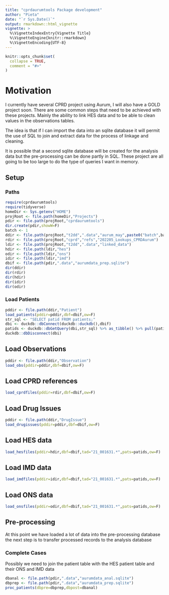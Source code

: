 ```yaml
---
title: "cprdaurumtools Package development"
author: "Pieta"
date: "`r Sys.Date()`"
output: rmarkdown::html_vignette
vignette: >
  %\VignetteIndexEntry{Vignette Title}
  %\VignetteEngine{knitr::rmarkdown}
  %\VignetteEncoding{UTF-8}
---
```


```r
knitr::opts_chunk$set(
  collapse = TRUE,
  comment = "#>"
)
```

# Motivation

I currently have several CPRD project using Aurum, I will also have a GOLD project soon. There are some
common steps that need to be achieved with these projects. Mainly the ability to link HES data and to be
able to clean values in the observations tables.

The idea is that if I can import the data into an sqlite database it will permit the use of SQL to join
and extract data for the process of linkage and cleaning. 

It is possible that a second sqlite database will be created for the analysis data but the pre-processing
can be done partly in SQL. These project are all going to be too large to do the type of queries I want
in memory.

## Setup

### Paths

```r
require(cprdaurumtools)
require(tidyverse)
homeDir <- Sys.getenv("HOME")
projRoot <- file.path(homeDir,"Projects")
pdir <- file.path(projRoot,"cprdaurumtools")
dir.create(pdir,showW=F)
batch <- 1 
ddir <- file.path(projRoot,"t2dd",".data","aurum_may",paste0("batch",batch))
rdir <- file.path(projRoot,"cprd","refs","202205_Lookups_CPRDAurum")
ldir <- file.path(projRoot,"t2dd",".data","linked_data")
hdir <- file.path(ldir,"hes")
odir <- file.path(ldir,"ons")
idir <- file.path(ldir,"imd")
dbif <- file.path(pdir,".data","aurumdata_prep.sqlite")
dir(ddir)
dir(rdir)
dir(hdir) 
dir(idir)
dir(odir)
```

### Load Patients

```r
pddir <- file.path(ddir,"Patient")
load_patients(pddir=pddir,dbf=dbif,ow=F)
str_sql <- "SELECT patid FROM patients;"
dbi <- duckdb::dbConnect(duckdb::duckdb(),dbif)
patids <- duckdb::dbGetQuery(dbi,str_sql) %>% as_tibble() %>% pull(patid)
duckdb::dbDisconnect(dbi)
```

## Load Observations

```r
pddir <- file.path(ddir,"Observation")
load_obs(pddir=pddir,dbf=dbif,ow=F)
```

## Load CPRD references

```r
load_cprdfiles(pddir=rdir,dbf=dbif,ow=F)
```

## Load Drug Issues

```r
pddir <- file.path(ddir,"DrugIssue")
load_drugissues(pddir=pddir,dbf=dbif,ow=F)
```

## Load HES data

```r
load_hesfiles(pddir=hdir,dbf=dbif,tad="21_001631.*",pats=patids,ow=F)
```

## Load IMD data

```r
load_imdfiles(pddir=idir,dbf=dbif,tad="21_001631.*",pats=patids,ow=F)
```

## Load ONS data

```r
load_onsfiles(pddir=odir,dbf=dbif,tad="21_001631.*",pats=patids,ow=F)
```

## Pre-processing

At this point we have loaded a lot of data into the pre-processing database the next step is to transfer
processed records to the analysis database

### Complete Cases

Possibly we need to join the patient table with the HES patient table and their ONS and IMD data

```r
dbanal <- file.path(pdir,".data","aurumdata_anal.sqlite")
dbprep <- file.path(pdir,".data","aurumdata_prep.sqlite")
proc_patients(dbpre=dbprep,dbpost=dbanal)
```



